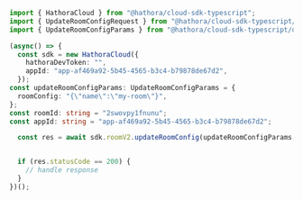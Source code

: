 ```typescript UpdateRoomConfig.ts
import { HathoraCloud } from "@hathora/cloud-sdk-typescript";
import { UpdateRoomConfigRequest } from "@hathora/cloud-sdk-typescript/dist/sdk/models/operations";
import { UpdateRoomConfigParams } from "@hathora/cloud-sdk-typescript/dist/sdk/models/shared";

(async() => {
  const sdk = new HathoraCloud({
    hathoraDevToken: "",
    appId: "app-af469a92-5b45-4565-b3c4-b79878de67d2",
  });
const updateRoomConfigParams: UpdateRoomConfigParams = {
  roomConfig: "{\"name\":\"my-room\"}",
};
const roomId: string = "2swovpy1fnunu";
const appId: string = "app-af469a92-5b45-4565-b3c4-b79878de67d2";

  const res = await sdk.roomV2.updateRoomConfig(updateRoomConfigParams, roomId, appId);


  if (res.statusCode == 200) {
    // handle response
  }
})();
```
